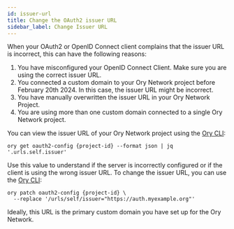 ```yaml
---
id: issuer-url
title: Change the OAuth2 issuer URL
sidebar_label: Change Issuer URL
---
```


When your OAuth2 or OpenID Connect client complains that the issuer URL is incorrect, this can have the following reasons:

1. You have misconfigured your OpenID Connect Client. Make sure you are using the correct issuer URL.
2. You connected a custom domain to your Ory Network project before February 20th 2024. In this case, the issuer URL might be
   incorrect.
3. You have manually overwritten the issuer URL in your Ory Network Project.
4. You are using more than one custom domain connected to a single Ory Network project.

You can view the issuer URL of your Ory Network project using the [Ory CLI](../guides/cli/01_installation.mdx):

```shell
ory get oauth2-config {project-id} --format json | jq '.urls.self.issuer'
```

Use this value to understand if the server is incorrectly configured or if the client is using the wrong issuer URL. To change the
issuer URL, you can use the [Ory CLI](../guides/cli/01_installation.mdx):

```shell
ory patch oauth2-config {project-id} \
  --replace '/urls/self/issuer="https://auth.myexample.org"'
```

Ideally, this URL is the primary custom domain you have set up for the Ory Network.
